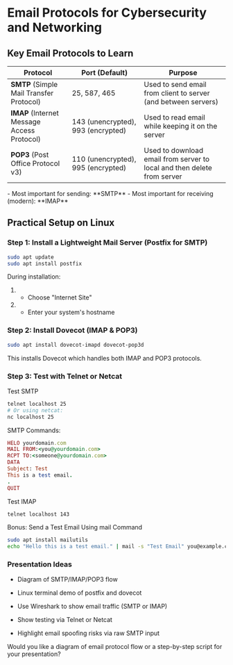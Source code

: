 # Email Protocols for Cybersecurity and Networking

## Key Email Protocols to Learn

| Protocol | Port (Default) | Purpose |
|----------|----------------|---------|
| **SMTP** (Simple Mail Transfer Protocol) | 25, 587, 465 | Used to send email from client to server (and between servers) |
| **IMAP** (Internet Message Access Protocol) | 143 (unencrypted), 993 (encrypted) | Used to read email while keeping it on the server |
| **POP3** (Post Office Protocol v3) | 110 (unencrypted), 995 (encrypted) | Used to download email from server to local and then delete from server |

<Callout type="info" emoji="ℹ️">
  - Most important for sending: **SMTP**
  - Most important for receiving (modern): **IMAP**
</Callout>

## Practical Setup on Linux

### Step 1: Install a Lightweight Mail Server (Postfix for SMTP)

```bash
sudo apt update
sudo apt install postfix
```
During installation:

1. - Choose "Internet Site"

2. - Enter your system's hostname

### Step 2: Install Dovecot (IMAP & POP3)
```bash
sudo apt install dovecot-imapd dovecot-pop3d
```
This installs Dovecot which handles both IMAP and POP3 protocols.

### Step 3: Test with Telnet or Netcat
Test SMTP
```bash
telnet localhost 25
# Or using netcat:
nc localhost 25
```
SMTP Commands:

```ruby
HELO yourdomain.com
MAIL FROM:<you@yourdomain.com>
RCPT TO:<someone@yourdomain.com>
DATA
Subject: Test
This is a test email.
.
QUIT
```
Test IMAP
```bash
telnet localhost 143
```
Bonus: Send a Test Email Using mail Command
```bash
sudo apt install mailutils
echo "Hello this is a test email." | mail -s "Test Email" you@example.com
```
### Presentation Ideas
- Diagram of SMTP/IMAP/POP3 flow

- Linux terminal demo of postfix and dovecot

- Use Wireshark to show email traffic (SMTP or IMAP)

- Show testing via Telnet or Netcat

- Highlight email spoofing risks via raw SMTP input

Would you like a diagram of email protocol flow or a step-by-step script for your presentation?
